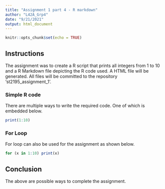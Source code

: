 ```yaml
---
title: "Assignment 1 part 4 - R markdown"
author: "L42A_Grp4"
date: "9/21/2021"
output: html_document
---
```


```r
knitr::opts_chunk$set(echo = TRUE)
```

## Instructions

The assignment was to create a R script that prints all integers from 1 to 10 and a R Markdown file depicting the R code used. A HTML file will be generated. All files will be committed to the repository 'st2195_assignment_1'.

### Simple R code

There are multiple ways to write the required code. One of which is embedded below.

```r
print(1:10)
```

### For Loop

For loop can also be used for the assignment as shown below.

```r
for (x in 1:10) print(x)
```

## Conclusion

The above are possible ways to complete the assignment.